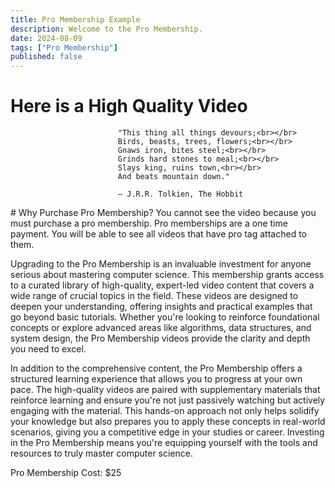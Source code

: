 ---
title: Pro Membership Example
description: Welcome to the Pro Membership.
date: 2024-08-09
tags: ["Pro Membership"]
published: false
---

# Here is a High Quality Video

<Callout type="warning">

                            "This thing all things devours;<br></br>
                            Birds, beasts, trees, flowers;<br></br>
                            Gnaws iron, bites steel;<br></br>
                            Grinds hard stones to meal;<br></br>
                            Slays king, ruins town,<br></br>
                            And beats mountain down."

                            ― J.R.R. Tolkien, The Hobbit
</Callout>
# Why Purchase Pro Membership?
You cannot see the video because you must purchase a pro membership. Pro memberships are a one time payment.
You will be able to see all videos that have pro tag attached to them.

Upgrading to the Pro Membership is an invaluable investment for anyone serious about mastering computer science. This membership grants access to a curated library of high-quality, expert-led video content that covers a wide range of crucial topics in the field. These videos are designed to deepen your understanding, offering insights and practical examples that go beyond basic tutorials. Whether you're looking to reinforce foundational concepts or explore advanced areas like algorithms, data structures, and system design, the Pro Membership videos provide the clarity and depth you need to excel.

In addition to the comprehensive content, the Pro Membership offers a structured learning experience that allows you to progress at your own pace. The high-quality videos are paired with supplementary materials that reinforce learning and ensure you're not just passively watching but actively engaging with the material. This hands-on approach not only helps solidify your knowledge but also prepares you to apply these concepts in real-world scenarios, giving you a competitive edge in your studies or career. Investing in the Pro Membership means you're equipping yourself with the tools and resources to truly master computer science.


<Quote type="warning">
Pro Membership Cost: $25
</Quote>


